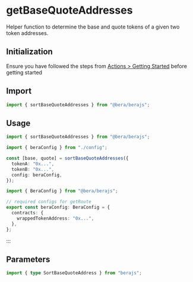 # getBaseQuoteAddresses

Helper function to determine the base and quote tokens of a given two token addresses.

## Initialization

Ensure you have followed the steps from [Actions > Getting Started](/actions/getting-started) before getting started

## Import

```ts
import { sortBaseQuoteAddresses } from "@bera/berajs";
```

## Usage

```ts twoslash [example.ts]
import { sortBaseQuoteAddresses } from "@bera/berajs";

import { beraConfig } from "./config";

const [base, quote] = sortBaseQuoteAddresses({
  tokenA: "0x...",
  tokenB: "0x...",
  config: beraConfig,
});
```

```ts twoslash [config.ts] filename="config.ts"
import { BeraConfig } from "@bera/berajs";

// required configs for getRoute
export const beraConfig: BeraConfig = {
  contracts: {
    wrappedTokenAddress: "0x...",
  },
};
```

:::

## Parameters

```ts
import { type SortBaseQuoteAddress } from "berajs";
```
